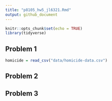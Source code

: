 ```yaml
---
title: "p8105_hw5_jl6321.Rmd"
output: github_document
---
```


```r
knitr::opts_chunk$set(echo = TRUE)
library(tidyverse)
```

## Problem 1


```r
homicide = read_csv("data/homicide-data.csv")
```


## Problem 2

## Problem 3